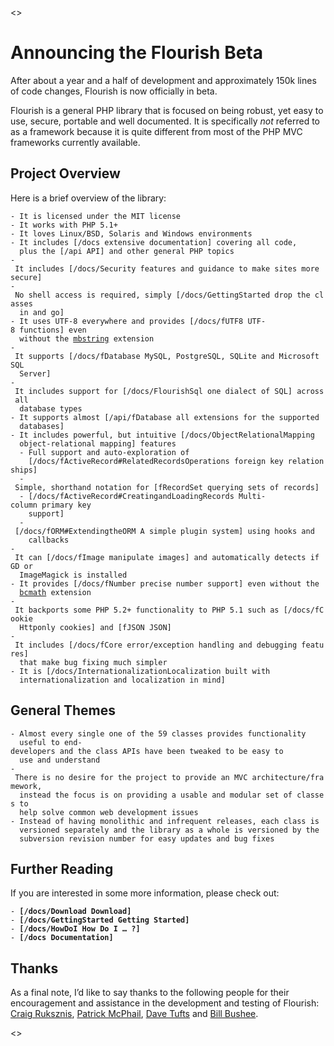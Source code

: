 <<include path="../partials/header.html" title="Announcing the Flourish Beta – Blog – Flourish">>

= Announcing the Flourish Beta =

After about a year and a half of development and approximately 150k lines of
code changes, Flourish is now officially in beta.

Flourish is a general PHP library that is focused on being robust, yet easy
to use, secure, portable and well documented. It is specifically ''not''
referred to as a framework because it is quite different from most of the PHP
MVC frameworks currently available.

== Project Overview ==

Here is a brief overview of the library:

 - It is licensed under the MIT license
 - It works with PHP 5.1+
 - It loves Linux/BSD, Solaris and Windows environments
 - It includes [/docs extensive documentation] covering all code,
   plus the [/api API] and other general PHP topics
 - It includes [/docs/Security features and guidance to make sites more secure]
 - No shell access is required, simply [/docs/GettingStarted drop the classes
   in and go]
 - It uses UTF-8 everywhere and provides [/docs/fUTF8 UTF-8 functions] even
   without the [http://php.net/mbstring mbstring] extension
 - It supports [/docs/fDatabase MySQL, PostgreSQL, SQLite and Microsoft SQL
   Server]
 - It includes support for [/docs/FlourishSql one dialect of SQL] across all
   database types
 - It supports almost [/api/fDatabase all extensions for the supported
   databases]
 - It includes powerful, but intuitive [/docs/ObjectRelationalMapping
   object-relational mapping] features
   - Full support and auto-exploration of
     [/docs/fActiveRecord#RelatedRecordsOperations foreign key relationships]
   - Simple, shorthand notation for [fRecordSet querying sets of records]
   - [/docs/fActiveRecord#CreatingandLoadingRecords Multi-column primary key
     support]
   - [/docs/fORM#ExtendingtheORM A simple plugin system] using hooks and
     callbacks
 - It can [/docs/fImage manipulate images] and automatically detects if GD or
   ImageMagick is installed
 - It provides [/docs/fNumber precise number support] even without the
   [http://php.net/bc bcmath] extension
 - It backports some PHP 5.2+ functionality to PHP 5.1 such as [/docs/fCookie
   Httponly cookies] and [fJSON JSON]
 - It includes [/docs/fCore error/exception handling and debugging features]
   that make bug fixing much simpler 
 - It is [/docs/InternationalizationLocalization built with
   internationalization and localization in mind]

== General Themes ==

 - Almost every single one of the 59 classes provides functionality
   useful to end-developers and the class APIs have been tweaked to be easy to
   use and understand
 - There is no desire for the project to provide an MVC architecture/framework,
   instead the focus is on providing a usable and modular set of classes to
   help solve common web development issues 
 - Instead of having monolithic and infrequent releases, each class is
   versioned separately and the library as a whole is versioned by the
   subversion revision number for easy updates and bug fixes

== Further Reading ==

If you are interested in some more information, please check out:

 - '''[/docs/Download Download]'''
 - '''[/docs/GettingStarted Getting Started]'''
 - '''[/docs/HowDoI How Do I … ?]'''
 - '''[/docs Documentation]'''

== Thanks ==

As a final note, I’d like to say thanks to the following people for their
encouragement and assistance in the development and testing of Flourish:
[http://adaptivehatch.com Craig Ruksznis], [http://buoyantship.com Patrick
McPhail], [http://davetufts.com Dave Tufts] and [http://imarc.net/bill Bill
Bushee].

<<include path="../partials/footer.html">>